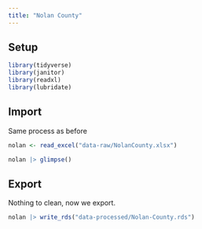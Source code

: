 ```yaml
---
title: "Nolan County"
---
```


## Setup

```r

library(tidyverse)
library(janitor)
library(readxl)
library(lubridate)
```

## Import 

Same process as before

```r
nolan <- read_excel("data-raw/NolanCounty.xlsx")

nolan |> glimpse()
```
## Export

Nothing to clean, now we export. 

```r
nolan |> write_rds("data-processed/Nolan-County.rds")
```

